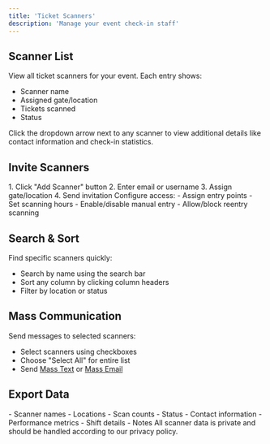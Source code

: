 ```yaml
---
title: 'Ticket Scanners'
description: 'Manage your event check-in staff'
---
```


## Scanner List

View all ticket scanners for your event. Each entry shows:
- Scanner name
- Assigned gate/location
- Tickets scanned
- Status

<Tip>
  Click the dropdown arrow next to any scanner to view additional details like contact information and check-in statistics.
</Tip>

## Invite Scanners

<Steps>
  <Step title="Send Invitation">
    1. Click "Add Scanner" button
    2. Enter email or username
    3. Assign gate/location
    4. Send invitation
  </Step>
  
  <Step title="Set Permissions">
    Configure access:
    - Assign entry points
    - Set scanning hours
    - Enable/disable manual entry
    - Allow/block reentry scanning
  </Step>
</Steps>

## Search & Sort

Find specific scanners quickly:
- Search by name using the search bar
- Sort any column by clicking column headers
- Filter by location or status

## Mass Communication

Send messages to selected scanners:
- Select scanners using checkboxes
- Choose "Select All" for entire list
- Send [Mass Text](/manage-events/mass-texts) or [Mass Email](/manage-events/mass-emails)

## Export Data

<CardGroup cols={2}>
  <Card title="Basic Export" icon="file-csv">
    - Scanner names
    - Locations
    - Scan counts
    - Status
  </Card>
  <Card title="Full Export" icon="file-lines">
    - Contact information
    - Performance metrics
    - Shift details
    - Notes
  </Card>
</CardGroup>

<Note>
  All scanner data is private and should be handled according to our privacy policy.
</Note> 